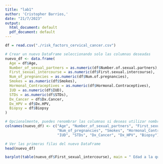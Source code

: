 ```yaml
---
title: "lab1"
author: 'Cristopher Barrios,'
date: "21/7/2023"
output:
  html_document: default
  pdf_document: default
---
```


```r
df = read.csv("./risk_factors_cervical_cancer.csv")
```


```r
# Crear un nuevo DataFrame seleccionando solo las columnas deseadas
nuevo_df <- data.frame(
  Age = df$Age,
  Number_of_sexual_partners = as.numeric(df$Number.of.sexual.partners),
  First_sexual_intercourse = as.numeric(df$First.sexual.intercourse),
  Num_of_pregnancies = as.numeric(df$Num.of.pregnancies),
  Smokes = as.numeric(df$Smokes),
  Hormonal_Contraceptives = as.numeric(df$Hormonal.Contraceptives),
  IUD = as.numeric(df$IUD),
  STDs = as.numeric(df$STDs),
  Dx_Cancer = df$Dx.Cancer,
  Dx_HPV = df$Dx.HPV,
  Biopsy = df$Biopsy
)

# Opcionalmente, puedes renombrar las columnas si deseas utilizar nombres más cortos
colnames(nuevo_df) <- c("Age", "Number_of_sexual_partners", "First_sexual_intercourse",
                        "Num_of_pregnancies", "Smokes", "Hormonal_Contraceptives",
                        "IUD", "STDs", "Dx_Cancer", "Dx_HPV", "Biopsy")

# Ver las primeras filas del nuevo DataFrame
head(nuevo_df)

```
```r
barplot(table(nuevo_df$First_sexual_intercourse), main = " Edad a la que tuvo el primer encuentro sexual.", xlab = "Edad", ylab = "Cantidad de Personas", col = "steelblue" , border = "pink")
```

